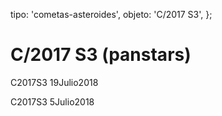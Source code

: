 
  tipo: 'cometas-asteroides',
  objeto: 'C/2017 S3',
};

# C/2017 S3 (panstars)

<Imagen
  src="registro/c2017-s3_20180719_3_c2017s3_20180719_i88.png"
  fecha="20180719"
/>

<Imagen
  src="registro/c2017-s3_20180719_2_c2017s3_20180719_i88.jpg"
  fecha="20180719"
/>

C2017S3 19Julio2018

<Imagen
  src="registro/c2017-s3_20180705_1_c2017s3_20180705_i88.png"
  fecha="20180705"
/>

C2017S3 5Julio2018